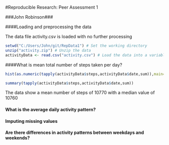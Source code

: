 #Reproducible Research: Peer Assessment 1

###John Robinson###

####Loading and preprocessing the data

The data file activity.csv is loaded with no further processing

```r
setwd("C:/Users/John/git/RepData1") # Set the working directory
unzip("activity.zip") # Unzip the data
activityData <- read.csv("activity.csv") # Load the data into a variable
```

####What is mean total number of steps taken per day?

```r

hist(as.numeric(tapply(activityData$steps,activityData$date,sum)),main="Steps per day", xlab="Steps per day",breaks=61,col="Red")

summary(tapply(activityData$steps,activityData$date,sum))


```

The data show a mean number of steps of 10770 with a median value of 10760






#### What is the average daily activity pattern?



#### Imputing missing values



#### Are there differences in activity patterns between weekdays and weekends?

